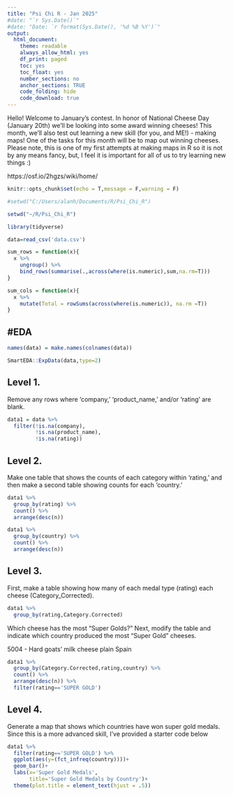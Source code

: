 ```yaml
---
title: "Psi Chi R - Jan 2025"
#date: "`r Sys.Date()`"
#date: "Date: `r format(Sys.Date(), '%d %B %Y')`" 
output:
  html_document:
    theme: readable
    always_allow_html: yes
    df_print: paged
    toc: yes
    toc_float: yes
    number_sections: no
    anchor_sections: TRUE
    code_folding: hide
    code_download: true
---
```


Hello! Welcome to January's contest. In honor of National Cheese Day (January 20th) we'll be looking into some award winning cheeses! This month, we'll also test out learning a new skill (for you, and ME!) - making maps! One of the tasks for this month will be to map out winning cheeses. Please note, this is one of my first attempts at making maps in R so it is not by any means fancy, but, I feel it is important for all of us to try learning new things :)

https://osf.io/2hgzs/wiki/home/

```r
knitr::opts_chunk$set(echo = T,message = F,warning = F)

#setwd("C:/Users/alanh/Documents/R/Psi_Chi_R")

setwd("~/R/Psi_Chi_R")

library(tidyverse)

data=read_csv('data.csv')

sum_rows = function(x){
  x %>% 
    ungroup() %>% 
    bind_rows(summarise(.,across(where(is.numeric),sum,na.rm=T)))
}

sum_cols = function(x){
  x %>% 
    mutate(Total = rowSums(across(where(is.numeric)), na.rm =T))
}

```

## #EDA
```r
names(data) = make.names(colnames(data))

SmartEDA::ExpData(data,type=2)
```

## Level 1.

Remove any rows where ‘company,’ ‘product_name,’ and/or ‘rating’ are blank.

```r
data1 = data %>% 
  filter(!is.na(company),
         !is.na(product_name),
         !is.na(rating))
```


## Level 2.

Make one table that shows the counts of each category within ‘rating,’ and then make a second table showing counts for each ‘country.’

```r
data1 %>% 
  group_by(rating) %>% 
  count() %>% 
  arrange(desc(n))

data1 %>% 
  group_by(country) %>% 
  count() %>% 
  arrange(desc(n))
```

## Level 3.
First, make a table showing how many of each medal type (rating) each cheese (Category_Corrected).

```r
data1 %>% 
  group_by(rating,Category.Corrected)
```

Which cheese has the most “Super Golds?” Next, modify the table and indicate which country produced the most “Super Gold” cheeses.

5004 - Hard goats' milk cheese plain
Spain
```r
data1 %>% 
  group_by(Category.Corrected,rating,country) %>% 
  count() %>% 
  arrange(desc(n)) %>% 
  filter(rating=='SUPER GOLD')
```

## Level 4.
Generate a map that shows which countries have won super gold medals. Since this is a more advanced skill, I’ve provided a starter code below
```r
data1 %>% 
  filter(rating=='SUPER GOLD') %>% 
  ggplot(aes(y=(fct_infreq(country))))+
  geom_bar()+
  labs(x='Super Gold Medals',
       title='Super Gold Medals by Country')+
  theme(plot.title = element_text(hjust = .5))
```


```r

```

